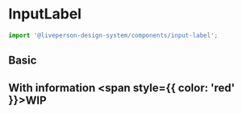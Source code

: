 


<Meta title="Components/Inputs/InputLabel" component={InputLabel} />

# InputLabel

```jsx
import '@liveperson-design-system/components/input-label';
```

<ArgsTable of={InputLabel} />

## Basic

<Preview>
  <lp-input-label label="Input" />
</Preview>

<Preview light>
  <lp-input-label theme="light" label="Input" />
</Preview>

## With information <span style={{ color: 'red' }}>WIP</span>

<Preview>
  <lp-input-label label="Input" info="Additional description" />
</Preview>

<Preview light>
  <lp-input-label theme="light" label="Input" info="Additional description" />
</Preview>
